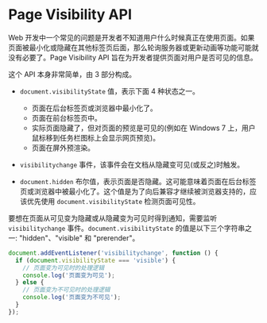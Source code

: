 # Page Visibility API

Web 开发中一个常见的问题是开发者不知道用户什么时候真正在使用页面。如果页面被最小化或隐藏在其他标签页后面，那么轮询服务器或更新动画等功能可能就没有必要了。Page Visibility API 旨在为开发者提供页面对用户是否可见的信息。

这个 API 本身非常简单，由 3 部分构成。

- `document.visibilityState` 值，表示下面 4 种状态之一。

  - 页面在后台标签页或浏览器中最小化了。
  - 页面在前台标签页中。
  - 实际页面隐藏了，但对页面的预览是可见的(例如在 Windows 7 上，用户鼠标移到任务栏图标上会显示网页预览)。
  - 页面在屏外预渲染。

- `visibilitychange` 事件，该事件会在文档从隐藏变可见(或反之)时触发。
- `document.hidden` 布尔值，表示页面是否隐藏。这可能意味着页面在后台标签页或浏览器中被最小化了。这个值是为了向后兼容才继续被浏览器支持的，应该优先使用 `document.visibilityState` 检测页面可见性。

要想在页面从可见变为隐藏或从隐藏变为可见时得到通知，需要监听 `visibilitychange` 事件。`document.visibilityState` 的值是以下三个字符串之一: "hidden"、"visible" 和 "prerender"。

```js title="示例"
document.addEventListener('visibilitychange', function () {
  if (document.visibilityState === 'visible') {
    // 页面变为可见时的处理逻辑
    console.log('页面变为可见');
  } else {
    // 页面变为不可见时的处理逻辑
    console.log('页面变为不可见');
  }
});
```
